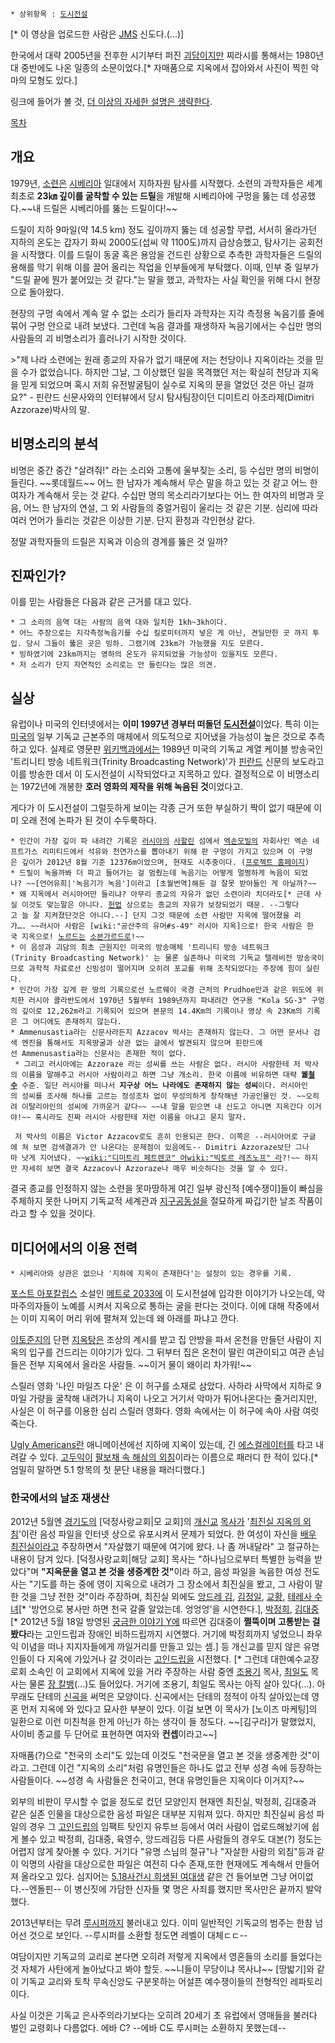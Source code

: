  * 상위항목 : [[도시전설]]

{{{#!html
<object width="640" height="480"><param name="movie" value="//www.youtube.com/v/3Z-I8sE8NxQ?version=3&amp;hl=ko_KR"></param><param name="allowFullScreen" value="true"></param><param name="allowscriptaccess" value="always"></param><embed src="//www.youtube.com/v/3Z-I8sE8NxQ?version=3&amp;hl=ko_KR" type="application/x-shockwave-flash" width="640" height="480" allowscriptaccess="always" allowfullscreen="true"></embed></object>
}}}[* 이 영상을 업로드한 사람은 [[JMS]] 신도다.(...)]

한국에서 대략 2005년을 전후한 시기부터 퍼진 [[괴담]]이지만 찌라시를 통해서는 1980년대 중반에도 나온 일종의 소문이었다.[* 자매품으로 지옥에서 잡아와서 사진이 찍힌 악마의 모형도 있다.]

링크에 들어가 볼 것, [[더 이상의 자세한 설명은 생략한다]].

[[목차]]
== 개요 ==
1979년, [[소련]]은 [[시베리아]] 일대에서 지하자원 탐사를 시작했다. 소련의 과학자들은 세계 최초로 '''23㎞ 깊이를 굴착할 수 있는 드릴'''을 개발해 시베리아에 구멍을 뚫는 데 성공했다.~~내 드릴은 시베리아를 뚫는 드릴이다!~~

드릴이 지하 9마일(약 14.5 km) 정도 깊이까지 뚫는 데 성공할 무렵, 서서히 올라가던 지하의 온도는 갑자기 화씨 2000도(섭씨 약 1100도)까지 급상승했고, 탐사기는 공회전을 시작했다. 이를 드릴이 동굴 혹은 용암을 건드린 상황으로 추측한 과학자들은 드릴의 용해를 막기 위해 이를 끌어 올리는 작업을 인부들에게 부탁했다. 이때, 인부 중 일부가 "드릴 끝에 뭔가 붙어있는 것 같다."는 말을 했고, 과학자는 사실 확인을 위해 다시 현장으로 돌아왔다.

현장의 구멍 속에서 계속 알 수 없는 소리가 들리자 과학자는 지각 측정용 녹음기를 줄에 묶어 구멍 안으로 내려 보냈다. 그런데 녹음 결과를 재생하자 녹음기에서는 수십만 명의 사람들의 괴 비명소리가 흘러나기 시작한 것이다.

>"제 나라 소련에는 원래 종교의 자유가 없기 때문에 저는 천당이나 지옥이라는 것을 믿을 수가 없었습니다. 하지만 그날, 그 이상했던 일을 목격했던 저는 확실히 천당과 지옥을 믿게 되었으며 혹시 저희 유전발굴팀이 실수로 지옥의 문을 열었던 것은 아닌 걸까요?" - 핀란드 신문사와의 인터뷰에서 당시 탐사팀장이던 디미트리 아조라제(Dimitri Azzoraze)박사의 말.
 
== 비명소리의 분석 ==
비명은 중간 중간 "살려줘!" 라는 소리와 고통에 울부짖는 소리, 등 수십만 명의 비명이 들린다. ~~롯데월드~~
어느 한 남자가 계속해서 무슨 말을 하고 있는 것 같고 어느 한 여자가 계속해서 웃는 것 같다. 수십만 명의 목소리라기보다는 어느 한 여자의 비명과 웃음, 어느 한 남자의 연설, 그 외 사람들의 중얼거림이 울리는 것 같은 기분. 심리에 따라 여러 언어가 들리는 것같은 이상한 기분. 단지 환청과 각인현상 같다.

정말 과학자들의 드릴은 지옥과 이승의 경계를 뚫은 것 일까?

== 진짜인가? ==
이를 믿는 사람들은 다음과 같은 근거를 대고 있다.
 * 그 소리의 음역 대는 사람의 음역 대와 일치한 1kh~3kh이다.
 * 어느 주장으로는 지각측정녹음기를 수십 킬로미터까지 넣은 게 아닌, 견딜만한 곳 까지 투입. 당시 그들이 뚫은 곳은 빙하. 그랬기에 23km가 가능했을 지도 모른다.
 * 빙하였기에 23km까지는 영하의 온도가 유지되었을 가능성이 있을지도 모른다.
 * 저 소리가 단지 자연적인 소리로는 안 들린다는 많은 의견.

== 실상 ==
유럽이나 미국의 인터넷에서는 '''이미 1997년 경부터 떠돌던 [[도시전설]]'''이었다. 특히 이는 [[미국]]의 일부 기독교 근본주의 매체에서 의도적으로 지어냈을 가능성이 높은 것으로 추측하고 있다. 실제로 영문판 [[위키백과]]에서는 1989년 미국의 기독교 계열 케이블 방송국인 '트리니티 방송 네트워크(Trinity Broadcasting Network)'가 [[핀란드]] 신문의 보도라고 이를 방송한 데서 이 도시전설이 시작되었다고 지목하고 있다. 결정적으로 이 비명소리는 1972년에 개봉한 '''호러 영화의 제작을 위해 녹음된 것'''이었다고.

게다가 이 도시전설이 그럴듯하게 보이는 각종 근거 또한 부실하기 짝이 없기 때문에 이미 오래 전에 논파가 된 것이 수두룩하다. 

 * 인간이 가장 깊이 파 내려간 기록은 [[러시아]]의 [[사할린]] 섬에서 [[엑손]]모빌의 자회사인 엑손 네프트가스 리미티드에서 석유와 천연가스를 뽑아내기 위해 판 구멍이 가지고 있으며 이 구멍은 깊이가 2012년 8월 기준 12376m이었으며, 현재도 시추중이다. ([http://www.sakhalin-1.com/Sakhalin/Russia-English/Upstream/media_news_events_Z44.aspx 프로젝트 홈페이지])
 * 드릴이 녹을까봐 더 파고 들어가는 걸 멈췄는데 녹음기는 어떻게 멀쩡하게 녹음이 되었나? ~~[언어유희|'녹음기가 녹음']이라고 [초월번역]해둔 걸 잘못 받아들인 게 아닐까?~~
 * 왜 지옥에서 러시아어만 들리냐? 아무리 종교의 자유가 없던 소련이라 치더라도[* 근데 사실 이것도 맞는말은 아니다. [[헌법]] 상으로는 종교의 자유가 보장되었기 때문. --그렇다고 늘 잘 지켜졌단것은 아니다.--] 단지 그것 때문에 소련 사람만 지옥에 떨어졌을 리가…. ~~러시아 사람은 [wiki:"공산주의 유머#s-49" 러시아 지옥]으로! 한국 사람은 한국 지옥으로! [[노르드]]는 [[소븐가르드]]로!~~
 * 이 음성과 괴담의 최초 근원지인 미국의 방송매체 '트리니티 방송 네트워크(Trinity Broadcasting Network)' 는 물론 실존하나 미국의 기독교 텔레비전 방송국이므로 과학적 자료로선 신빙성이 떨어지며 오히려 포교를 위해 조작되었다는 주장에 힘이 실린다.
 * 인간이 가장 깊게 판 땅의 기록으로선 노르웨이 국경 근처의 Prudhoe만과 같은 위도에 위치한 러시아 콜라반도에서 1970년 5월부터 1989년까지 파내려간 연구용 "Kola SG-3" 구멍의 깊이로 12,262m라고 기록되어 있으며 본문의 14.4Km의 기록이나 영상 속 23Km의 기록은 그 어디에도 존재하지 않는다.
 * Ammenusastia라는 신문사라든지 Azzacov 박사는 존재하지 않는다. 그 어떤 문서나 검색 엔진을 통해서도 지옥땅굴과 상관 없는 글에서 발견되지 않으며 핀란드에선 Ammenusastia라는 신문사는 존재한 적이 없다.
  * 그리고 러시아에는 Azzoraze 라는 성씨를 쓰는 사람은 없다. 러시아 사람한테 저 박사의 이름을 말해주고 러시아 사람이라고 하면 그냥 개소리. 한국 이름에 비유하면 대략 '''궮[[철수]]''' 수준. 일단 러시아를 떠나서 '''지구상 어느 나라에도 존재하지 않는 성씨'''이다. 러시아인의 성씨를 조사해 하나를 고르는 정성조차 없이 무성의하게 창작해낸 가공인물인 것. ~~오히려 이탈리아인의 성씨에 가까운거 같다~~ ~~내 말을 믿으면 내 신도고 아니면 지옥간다 이거야!~~ 혹시라도 진짜 러시아 사람한테 저런 이름을 아냐고 묻지 말자.

  저 박사의 이름은 Victor Azzacov로도 흔히 인용되곤 한다. 이쪽은 --러시아어로 구글에 쳐 보면 검색결과가 안 나온다는 문제점이 있음에도-- Dimitri Azzoraze보단 그나마 낫게 지어냈다. ~~[[wiki:"디미트리 페트렌코" 어]][[wiki:"빅토르 레즈노프" 라]]?!~~ 하지만 자세히 보면 결국 Azzacov나 Azzoraze나 매우 비슷하다는 것을 알 수 있다.

결국 종교를 인정하지 않는 소련을 못마땅하게 여긴 일부 광신적 [예수쟁이]들이 빠심을 주체하지 못한 나머지 기독교적 세계관과 [[지구공동설]]을 절묘하게 짜깁기한 날조 작품이라고 할 수 있을 것이다.
== 미디어에서의 이용 전력 ==
 * 시베리아와 상관은 없으나 '지하에 지옥이 존재한다'는 설정이 있는 경우를 기록.

[[포스트 아포칼립스]] 소설인 [[메트로 2033]]에 이 도시전설에 입각한 이야기가 나오는데, 악마주의자들이 노예를 시켜서 지옥으로 통하는 굴을 판다는 것이다. 이에 대해 작중에서는 이미 지옥이 머리 위에 펼쳐져 있는데 왜 아래를 파냐고 깐다.

[[이토준지]]의 단편 [[지옥탕]]은 조상의 계시를 받고 집 안방을 파서 온천을 만들던 사람이 지옥의 입구를 건드리는 이야기가 있다. 그 뒤부터 집은 온천이 딸린 여관이되고 여관 손님들은 전부 지옥에서 올라온 사람들. ~~이거 물이 왜이리 차가워!~~

스릴러 영화 '나인 마일즈 다운' 은 이 허구를 소재로 삼았다. 사하라 사막에서 지하로 9마일 가량을 굴착해 내려가니 지옥이 나오고 거기서 악마가 튀어나온다는 줄거리지만, 사실은 이 허구를 이용한 심리 스릴러 영화다. 영화 속에서는 이 허구에 속아 사람 여럿 죽는다.   

[[Ugly Americans]]란 애니메이션에선 지하에 지옥이 있는데, 긴 [[에스컬레이터]]를 타고 내려갈 수 있다.
[[고두익]]이 [http://www.youtube.com/watch?v=ikpCbDm6LIw 팔보채 속 해삼의 외침]이라는 이름으로 패러디 한 적이 있다.[* 엄밀히 말하면 5.1 항목의 첫 문단 내용을 패러디했다.]  
 
=== 한국에서의 날조 재생산 ===
2012년 5월엔 [[경기도]]의 [덕정사랑교회|모 교회]의 [[개신교]] [[목사]]가 '[http://www.djsarang.com/default/m2/menu1.php?topmenu=2&left=1 최진실 지옥의 외침]'이란 음성 파일을 인터넷 상으로 유포시켜서 문제가 되었다. 한 여성이 자신을 [[배우]] [[최진실]]이라고 주장하면서 "자살했기 때문에 여기에 왔다. 나 좀 꺼내달라" 고 절규하는 내용이 담겨 있다. [덕정사랑교회|해당 교회] 목사는 "하나님으로부터 특별한 능력을 받았다"며 '''"지옥문을 열고 본 것을 생중계한 것"'''이라 하고, 음성 파일을 녹음한 여성 전도사는 "기도를 하는 중에 영이 지옥으로 내려가 그 장소에서 최진실을 봤고, 그 사람이 말한 것을 그냥 전한 것"이라 주장하며, 최진실 외에도 [[앙드레 김]], [[김정일]], [[교황]], [[테레사 수녀]][* '방언으로 봉사만 하면 천국 갈줄 알았는데. 엉엉엉'을 시연한다.], [[박정희]], [[김대중]][* 2012년 5월 18일 방영된 [[궁금한 이야기 Y]]에 따르면 김대중이 '''쩔뚝이며 고통받는 걸 봤다'''라는 고인드립과 장애인 비하드립까지 시연했다. 거기에 박정희까지 넣었으니 좌우익 이념을 떠나 지지자들에게 까일거리를 만들고 있는 셈.] 등 개신교를 믿지 않은 유명인들이 다 지옥에 가있거나 갈 것이라는 [[고인드립]]을 시전했다. [* 그런데 대한예수교장로회 소속인 이 교회에서 지옥에 있을 거라 주장하는 사람 중엔 [[조용기]] 목사, [[최일도]] 목사는 물론 [[장 칼뱅]](...)도 들어있다. 거기에 조용기, 최일도 목사는 아직 살아 있다(...). 아무래도 단테의 [[신곡]]을 써먹은 모양이다. 신곡에서는 단테의 정적이 아직 살아있는데 영혼 먼저 지옥에 와 있다고 묘사한 부분이 있다. 이걸 보면 이 목사가 [노이즈 마케팅]의 일환으로 이런 미친척을 한게 아닌가 하는 생각이 들 정도다. ~~[김구라]가 말했었지, 사이비 종교를 두 단어로 표현하면 여자와 '''컨셉'''이라고~~]

자매품(?)으로 "천국의 소리"도 있는데 이것도 "천국문을 열고 본 것을 생중계한 것"이라고. 그런데 이건 "지옥의 소리"처럼 유명인들은 하나도 없고 전부 성경 속에 등장하는 사람들이다. ~~성경 속 사람들은 천국이고, 현대 유명인들은 지옥이다 이거지?~~

외부의 비판이 무시할 수 없을 정도로 컸던 모양인지 현재엔 최진실, 박정희, 김대중과 같은 실존 인물을 대상으로한 음성 파일은 대부분 지워져 있다. 하지만 최진실씨 음성 파일의 경우 그 [[고인드립]]의 임팩트 탓인지 유투브 등에서 여러 사람이 업로드해놨기에 쉽게 볼수 있고 박정희, 김대중, 육영수, 앙드레김등 다른 사람들의 경우도 대본(?) 정도는 어렵지 않게 찾아볼 수 있다. 거기다 "유명 스님의 절규"나 "자살한 사람의 외침"등과 같이 익명의 사람을 대상으로한 파일은 여전히 다수 존재,또한 현재에도 계속해서 만들어져 올라오고 있다. 심지어는 [http://www.youtube.com/watch?v=3jjqPOo4tf0 5.18사건시 희생된 여대생] 같은 건 들어보면 그냥 어이없다.--엔돌핀--  이 병신짓에 가담한 신자들 몇 명은 사죄를 했지만 목사만은 끝까지 발악했다.

2013년부터는 무려 [[루시퍼]]까지 불러내고 있다. 이미 일반적인 기독교의 범주는 한참 넘어선 것으로 보인다. --루시퍼를 소환할 정도면 레벨이 대체ㄷㄷ--

여담이지만 기독교의 교리로 본다면 오히려 저렇게 지옥에서 영혼들의 소리를 들었다는것 자체가 사탄에게 놀아났다고 봐야 할듯. ~~니들이 무당이냐 목사냐~~ [땅밟기]와 같이 기독교 교리와 토착 무속신앙도 구분못하는 어설픈 예수쟁이들의 전형적인 레파토리이다. 

사실 이것은 기독교 은사주의라기보다는 오히려 20세기 초 유럽에서 영매들을 불러다 벌인 교령회나 다름없다. 에바 C? --에바 C도 루시퍼는 소환하지 못했는데--
